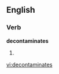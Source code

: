 
==English==

===Verb===
'''decontaminates'''

# {{third-person singular of|[[decontaminate]]}}

[[vi:decontaminates]]